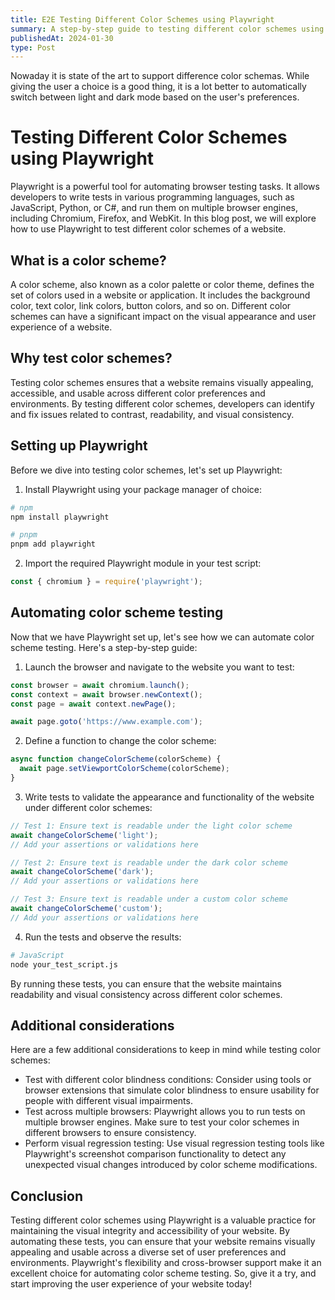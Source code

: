 ```yaml
---
title: E2E Testing Different Color Schemes using Playwright
summary: A step-by-step guide to testing different color schemes using Playwright.
publishedAt: 2024-01-30
type: Post
---
```


Nowaday it is state of the art to support difference color schemas. While giving the user a choice is a good thing, it is a lot better to automatically switch between light and dark mode based on the user's preferences.

# Testing Different Color Schemes using Playwright

Playwright is a powerful tool for automating browser testing tasks. It allows developers to write tests in various programming languages, such as JavaScript, Python, or C#, and run them on multiple browser engines, including Chromium, Firefox, and WebKit. In this blog post, we will explore how to use Playwright to test different color schemes of a website.

## What is a color scheme?

A color scheme, also known as a color palette or color theme, defines the set of colors used in a website or application. It includes the background color, text color, link colors, button colors, and so on. Different color schemes can have a significant impact on the visual appearance and user experience of a website.

## Why test color schemes?

Testing color schemes ensures that a website remains visually appealing, accessible, and usable across different color preferences and environments. By testing different color schemes, developers can identify and fix issues related to contrast, readability, and visual consistency.

## Setting up Playwright

Before we dive into testing color schemes, let's set up Playwright:

1. Install Playwright using your package manager of choice:

```bash
# npm
npm install playwright

# pnpm
pnpm add playwright

```

2. Import the required Playwright module in your test script:

```javascript
const { chromium } = require('playwright');
```

## Automating color scheme testing

Now that we have Playwright set up, let's see how we can automate color scheme testing. Here's a step-by-step guide:

1. Launch the browser and navigate to the website you want to test:

```javascript
const browser = await chromium.launch();
const context = await browser.newContext();
const page = await context.newPage();

await page.goto('https://www.example.com');
```

2. Define a function to change the color scheme:

```javascript
async function changeColorScheme(colorScheme) {
  await page.setViewportColorScheme(colorScheme);
}
```

3. Write tests to validate the appearance and functionality of the website under different color schemes:

```javascript
// Test 1: Ensure text is readable under the light color scheme
await changeColorScheme('light');
// Add your assertions or validations here

// Test 2: Ensure text is readable under the dark color scheme
await changeColorScheme('dark');
// Add your assertions or validations here

// Test 3: Ensure text is readable under a custom color scheme
await changeColorScheme('custom');
// Add your assertions or validations here
```

4. Run the tests and observe the results:

```bash
# JavaScript
node your_test_script.js
```

By running these tests, you can ensure that the website maintains readability and visual consistency across different color schemes.

## Additional considerations

Here are a few additional considerations to keep in mind while testing color schemes:

-  Test with different color blindness conditions: Consider using tools or browser extensions that simulate color blindness to ensure usability for people with different visual impairments.
-  Test across multiple browsers: Playwright allows you to run tests on multiple browser engines. Make sure to test your color schemes in different browsers to ensure consistency.
-  Perform visual regression testing: Use visual regression testing tools like Playwright's screenshot comparison functionality to detect any unexpected visual changes introduced by color scheme modifications.

## Conclusion

Testing different color schemes using Playwright is a valuable practice for maintaining the visual integrity and accessibility of your website. By automating these tests, you can ensure that your website remains visually appealing and usable across a diverse set of user preferences and environments. Playwright's flexibility and cross-browser support make it an excellent choice for automating color scheme testing. So, give it a try, and start improving the user experience of your website today!


